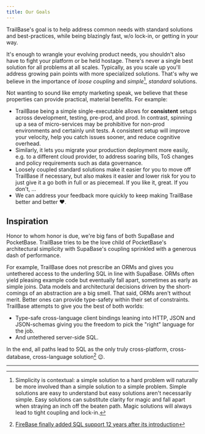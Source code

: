 ```yaml
---
title: Our Goals
---
```


TrailBase's goal is to help address common needs with standard solutions and
best-practices, while being blazingly fast, w/o lock-in, or getting in your
way.

It's enough to wrangle your evolving product needs, you shouldn't also have to
fight your platform or be held hostage.
There's never a single best solution for all problems at all scales. Typically,
as you scale up you'll address growing pain points with more specialized
solutions.
That's why we believe in the importance of *loose coupling* and *simple*[^1],
*standard* solutions.

Not wanting to sound like empty marketing speak, we believe that these
properties can provide practical, material benefits. For example:

- TrailBase being a simple single-executable allows for **consistent** setups
  across development, testing, pre-prod, and prod. In contrast, spinning up a
  sea of micro-services may be prohibitive for non-prod environments
  and certainly unit tests. A consistent setup will improve your velocity, help
  you catch issues sooner, and reduce cognitive overhead.
- Similarly, it lets you migrate your production deployment more easily, e.g.
  to a different cloud provider, to address soaring bills, ToS changes and
  policy requirements such as data governance.
- Loosely coupled standard solutions make it easier for you to move off
  TrailBase if necessary, but also makes it easier and lower risk for you to just
  give it a go both in full or as piecemeal. If you like it, great. If you
  don't, ...
- We can address your feedback more quickly to keep making TrailBase better and
  better ❤️.


## Inspiration

Honor to whom honor is due, we're big fans of both SupaBase and PocketBase.
TrailBase tries to be the love child of PocketBase's architectural simplicity
with SupaBase's coupling sprinkled with a generous dash of performance.

For example, TrailBase does not prescribe an ORMs and gives you untethered
access to the underling SQL in line with SupaBase.
ORMs often yield pleasing example code but eventually fall apart, sometimes as
early as simple joins.
Data models and architectural decisions driven by the short-comings of an
abstraction are a big smell.
That said, ORMs aren't without merit. Better ones can provide type-safety
within their set of constraints.
TrailBase attempts to give you the best of both worlds:

 * Type-safe cross-language client bindings leaning into HTTP, JSON and JSON-schemas
   giving you the freedom to pick the "right" language for the job.
 * And untethered server-side SQL.

In the end, all paths lead to SQL as the only truly cross-platform,
cross-database, cross-language solution[^2] 😉.

<div class="h-[50px]" />

---

[^1]:
    Simplicity is contextual: a simple solution to a hard problem will naturally be
    more involved than a simple solution to a simple problem. Simple solutions are
    easy to understand but easy solutions aren't necessarily simple. Easy solutions
    can substitute clarity for magic and fall apart when straying an inch off the
    beaten path. Magic solutions will always lead to tight coupling and lock-in.

[^2]:
    [FireBase finally added SQL support 12 years after its introduction](https://firebase.blog/posts/2024/05/introducing-firebase-data-connect/)
